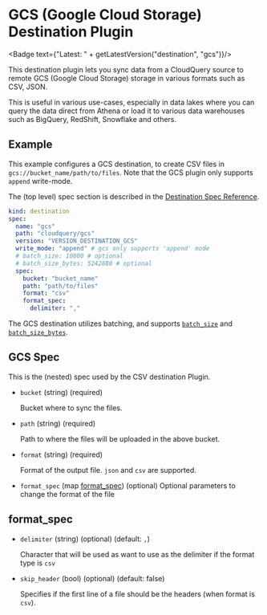 # GCS (Google Cloud Storage) Destination Plugin


<Badge text={"Latest: " + getLatestVersion("destination", "gcs")}/>

This destination plugin lets you sync data from a CloudQuery source to remote GCS (Google Cloud Storage) storage in various formats such as CSV, JSON.

This is useful in various use-cases, especially in data lakes where you can query the data direct from Athena or load it to various data warehouses such as BigQuery, RedShift, Snowflake and others.

## Example

This example configures a GCS destination, to create CSV files in `gcs://bucket_name/path/to/files`. Note that the GCS plugin only supports `append` write-mode.

The (top level) spec section is described in the [Destination Spec Reference](/docs/reference/destination-spec).

```yaml copy
kind: destination
spec:
  name: "gcs"
  path: "cloudquery/gcs"
  version: "VERSION_DESTINATION_GCS"
  write_mode: "append" # gcs only supports 'append' mode
  # batch_size: 10000 # optional
  # batch_size_bytes: 5242880 # optional
  spec:
    bucket: "bucket_name"
    path: "path/to/files"
    format: "csv"
    format_spec:
      delimiter: ","
```

The GCS destination utilizes batching, and supports [`batch_size`](/docs/reference/destination-spec#batch_size) and [`batch_size_bytes`](/docs/reference/destination-spec#batch_size_bytes).

## GCS Spec

This is the (nested) spec used by the CSV destination Plugin.

- `bucket` (string) (required)

  Bucket where to sync the files.

- `path` (string) (required)

  Path to where the files will be uploaded in the above bucket.

- `format` (string) (required)

  Format of the output file. `json` and `csv` are supported.

- `format_spec` (map [format_spec](#format_spec)) (optional)
  Optional parameters to change the format of the file

## format_spec

- `delimiter` (string) (optional) (default: `,`)

  Character that will be used as want to use as the delimiter if the format type is `csv`

- `skip_header` (bool) (optional) (default: false)

  Specifies if the first line of a file should be the headers (when format is `csv`).
